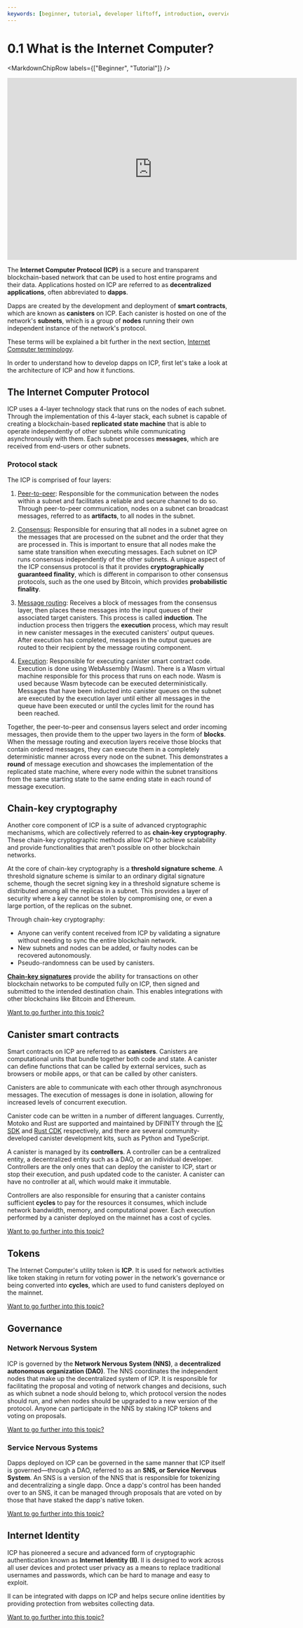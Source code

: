 ```yaml
---
keywords: [beginner, tutorial, developer liftoff, introduction, overview, what is icp, intro to icp, learn about icp, what icp, icp, icp overview]
---
```



# 0.1 What is the Internet Computer?

<MarkdownChipRow labels={["Beginner", "Tutorial"]} />

<div class="text--center">
<p> </p>
</div>
<div class="text--center">
<iframe width="660" height="415" src="https://www.youtube.com/embed/oBUpJ4CqmN0?si=AUURfidaQIjqNK7Z" title="YouTube video player" frameborder="0" allow="accelerometer; autoplay; clipboard-write; encrypted-media; gyroscope; picture-in-picture; web-share" allowfullscreen></iframe> </div>

The **Internet Computer Protocol (ICP)** is a secure and transparent blockchain-based network that can be used to host entire programs and their data. Applications hosted on ICP are referred to as **decentralized applications**, often abbreviated to **dapps**.

Dapps are created by the development and deployment of **smart contracts**, which are known as **canisters** on ICP. Each <GlossaryTooltip>canister</GlossaryTooltip> is hosted on one of the network's **subnets**, which is a group of **nodes** running their own independent instance of the network's protocol.

These terms will be explained a bit further in the next section, [Internet Computer terminology](/docs/tutorials/developer-liftoff/level-0/ic-terms).

In order to understand how to develop dapps on ICP, first let's take a look at the architecture of ICP and how it functions.

## The Internet Computer Protocol

ICP uses a 4-layer technology stack that runs on the nodes of each subnet. Through the implementation of this 4-layer stack, each subnet is capable of creating a blockchain-based **replicated state machine** that is able to operate independently of other subnets while communicating asynchronously with them. Each subnet processes **messages**, which are received from end-users or other subnets.

### Protocol stack

The ICP is comprised of four layers:

1. [Peer-to-peer](https://internetcomputer.org/how-it-works/peer-to-peer-p2p/): Responsible for the communication between the nodes within a subnet and facilitates a reliable and secure channel to do so. Through peer-to-peer communication, nodes on a subnet can broadcast messages, referred to as **artifacts**, to all nodes in the subnet.

2. [Consensus](https://internetcomputer.org/how-it-works/consensus/): Responsible for ensuring that all nodes in a subnet agree on the messages that are processed on the subnet and the order that they are processed in. This is important to ensure that all nodes make the same state transition when executing messages. Each subnet on ICP runs consensus independently of the other subnets. A unique aspect of the ICP consensus protocol is that it provides **cryptographically guaranteed finality**, which is different in comparison to other consensus protocols, such as the one used by Bitcoin, which provides **probabilistic finality**.

3. [Message routing](https://internetcomputer.org/how-it-works/message-routing/): Receives a block of messages from the consensus layer, then places these messages into the input queues of their associated target canisters. This process is called **induction**. The induction process then triggers the **execution** process, which may result in new canister messages in the executed canisters' output queues. After execution has completed, messages in the output queues are routed to their recipient by the message routing component.

4. [Execution](https://internetcomputer.org/how-it-works/execution-layer/): Responsible for executing canister smart contract code. Execution is done using WebAssembly (Wasm). There is a Wasm virtual machine responsible for this process that runs on each node. Wasm is used because Wasm bytecode can be executed deterministically. Messages that have been inducted into canister queues on the subnet are executed by the execution layer until either all messages in the queue have been executed or until the <GlossaryTooltip>cycles</GlossaryTooltip> limit for the round has been reached.

Together, the peer-to-peer and consensus layers select and order incoming messages, then provide them to the upper two layers in the form of **blocks**. When the message routing and execution layers receive those blocks that contain ordered messages, they can execute them in a completely deterministic manner across every node on the subnet. This demonstrates a **round** of message execution and showcases the implementation of the replicated state machine, where every node within the subnet transitions from the same starting state to the same ending state in each round of message execution.

## Chain-key cryptography

Another core component of ICP is a suite of advanced cryptographic mechanisms, which are collectively referred to as **chain-key cryptography**. These chain-key cryptographic methods allow ICP to achieve scalability and provide functionalities that aren't possible on other blockchain networks.

At the core of chain-key cryptography is a **threshold signature scheme**. A threshold signature scheme is similar to an ordinary digital signature scheme, though the secret signing key in a threshold signature scheme is distributed among all the replicas in a subnet. This provides a layer of security where a key cannot be stolen by compromising one, or even a large portion, of the replicas on the subnet.

Through chain-key cryptography:
- Anyone can verify content received from ICP by validating a signature without needing to sync the entire blockchain network.
- New subnets and nodes can be added, or faulty nodes can be recovered autonomously.
- Pseudo-randomness can be used by canisters.

[**Chain-key signatures**](https://internetcomputer.org/how-it-works/chain-key-technology/) provide the ability for transactions on other blockchain networks to be computed fully on ICP, then signed and submitted to the intended destination chain. This enables integrations with other blockchains like Bitcoin and Ethereum.

[Want to go further into this topic?](https://internetcomputer.org/how-it-works/chain-key-technology/)

## Canister smart contracts

Smart contracts on ICP are referred to as **canisters**. Canisters are computational units that bundle together both code and state. A canister can define functions that can be called by external services, such as browsers or mobile apps, or that can be called by other canisters.

Canisters are able to communicate with each other through asynchronous messages. The execution of messages is done in isolation, allowing for increased levels of concurrent execution.

Canister code can be written in a number of different languages. Currently, Motoko and Rust are supported and maintained by DFINITY through the [IC SDK](/docs/building-apps/getting-started/install) and [Rust CDK](/docs/building-apps/developer-tools/cdks/rust/intro-to-rust) respectively, and there are several community-developed canister development kits, such as Python and TypeScript.

A canister is managed by its **controllers**. A controller can be a centralized entity, a decentralized entity such as a DAO, or an individual developer. Controllers are the only ones that can deploy the canister to ICP, start or stop their execution, and push updated code to the canister. A canister can have no controller at all, which would make it immutable.

Controllers are also responsible for ensuring that a canister contains sufficient **cycles** to pay for the resources it consumes, which include network bandwidth, memory, and computational power. Each execution performed by a canister deployed on the mainnet has a cost of cycles.

[Want to go further into this topic?](https://internetcomputer.org/how-it-works/canister-lifecycle/)

## Tokens

The Internet Computer's utility token is **ICP**. It is used for network activities like token staking in return for voting power in the network's governance or being converted into **cycles**, which are used to fund canisters deployed on the mainnet.

[Want to go further into this topic?](https://internetcomputer.org/how-it-works/tokenomics/)

## Governance

### Network Nervous System

ICP is governed by the **Network Nervous System (NNS)**, a **decentralized autonomous organization (DAO)**. The NNS coordinates the independent nodes that make up the decentralized system of ICP. It is responsible for facilitating the proposal and voting of network changes and decisions, such as which subnet a node should belong to, which protocol version the nodes should run, and when nodes should be upgraded to a new version of the protocol. Anyone can participate in the NNS by staking ICP tokens and voting on proposals.

[Want to go further into this topic?](https://internetcomputer.org/nns/)

### Service Nervous Systems

Dapps deployed on ICP can be governed in the same manner that ICP itself is governed—through a DAO, referred to as an **SNS, or Service Nervous System**. An SNS is a version of the NNS that is responsible for tokenizing and decentralizing a single dapp. Once a dapp's control has been handed over to an SNS, it can be managed through proposals that are voted on by those that have staked the dapp's native token.

[Want to go further into this topic?](https://internetcomputer.org/sns/)

## Internet Identity

ICP has pioneered a secure and advanced form of cryptographic authentication known as **Internet Identity (II)**. II is designed to work across all user devices and protect user privacy as a means to replace traditional usernames and passwords, which can be hard to manage and easy to exploit.

II can be integrated with dapps on ICP and helps secure online identities by providing protection from websites collecting data.

[Want to go further into this topic?](https://internetcomputer.org/how-it-works/web-authentication-identity/)


<TutorialFooter />